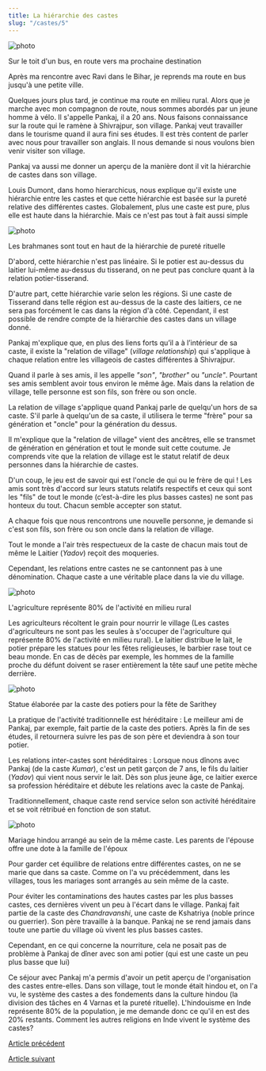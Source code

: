 ```yaml
---
title: La hiérarchie des castes
slug: "/castes/5"
---
```


![photo](./images/n_IMG_2805.JPG)

<div class="img-caption">
  Sur le toit d'un bus, en route vers ma prochaine destination
</div>

Après ma rencontre avec Ravi dans le Bihar, je reprends ma route en bus jusqu'à une petite ville.

Quelques jours plus tard, je continue ma route en milieu rural. Alors que je marche avec mon compagnon de route, nous sommes abordés par un jeune homme à vélo. Il s'appelle Pankaj, il a 20 ans. Nous faisons connaissance sur la route qui le ramène à Shivrajpur, son village. Pankaj veut travailler dans le tourisme quand il aura fini ses études. Il est très content de parler avec nous pour travailler son anglais. Il nous demande si nous voulons bien venir visiter son village.

Pankaj va aussi me donner un aperçu de la manière dont il vit la hiérarchie de castes dans son village.

Louis Dumont, dans homo hierarchicus, nous explique qu'il existe une hiérarchie entre les castes et que cette hiérarchie est basée sur la pureté relative des différentes castes. Globalement, plus une caste est pure, plus elle est haute dans la hiérarchie. Mais ce n'est pas tout à fait aussi simple

![photo](./images/n_IMG_2880.JPG)

<div class="img-caption">
  Les brahmanes sont tout en haut de la hiérarchie de pureté rituelle
</div>

D'abord, cette hiérarchie n'est pas linéaire. Si le potier est au-dessus du laitier lui-même au-dessus du tisserand, on ne peut pas conclure quant à la relation potier-tisserand.

D'autre part, cette hiérarchie varie selon les régions. Si une caste de Tisserand dans telle région est au-dessus de la caste des laitiers, ce ne sera pas forcément le cas dans la région d'à côté. Cependant, il est possible de rendre compte de la hiérarchie des castes dans un village donné.

Pankaj m'explique que, en plus des liens forts qu’il a à l’intérieur de sa caste, il existe la "relation de village" (_village relationship_) qui s'applique à chaque relation entre les villageois de castes différentes à Shivrajpur.

Quand il parle à ses amis, il les appelle _"son"_, _"brother"_ ou _"uncle"_. Pourtant ses amis semblent avoir tous environ le même âge. Mais dans la relation de village, telle personne est son fils, son frère ou son oncle.

La relation de village s'applique quand Pankaj parle de quelqu'un hors de sa caste. S'il parle à quelqu'un de sa caste, il utilisera le terme "frère" pour sa génération et "oncle" pour la génération du dessus.

Il m'explique que la "relation de village" vient des ancêtres, elle se transmet de génération en génération et tout le monde suit cette coutume. Je comprends vite que la relation de village est le statut relatif de deux personnes dans la hiérarchie de castes.

D'un coup, le jeu est de savoir qui est l'oncle de qui ou le frère de qui ! Les amis sont très d'accord sur leurs statuts relatifs respectifs et ceux qui sont les "fils" de tout le monde (c’est-à-dire les plus basses castes) ne sont pas honteux du tout. Chacun semble accepter son statut.

A chaque fois que nous rencontrons une nouvelle personne, je demande si c'est son fils, son frère ou son oncle dans la relation de village.

Tout le monde a l'air très respectueux de la caste de chacun mais tout de même le Laitier (_Yadov_) reçoit des moqueries.

Cependant, les relations entre castes ne se cantonnent pas à une dénomination. Chaque caste a une véritable place dans la vie du village.

![photo](./images/n_IMG_2334.JPG)

<div class="img-caption">
  L'agriculture représente 80% de l'activité en milieu rural
</div>

Les agriculteurs récoltent le grain pour nourrir le village (Les castes d'agriculteurs ne sont pas les seules à s'occuper de l'agriculture qui représente 80% de l'activité en milieu rural). Le laitier distribue le lait, le potier prépare les statues pour les fêtes religieuses, le barbier rase tout ce beau monde. En cas de décès par exemple, les hommes de la famille proche du défunt doivent se raser entièrement la tête sauf une petite mèche derrière.

![photo](./images/n_IMG_2785.JPG)

<div class="img-caption">
  Statue élaborée par la caste des potiers pour la fête de Sarithey
</div>

La pratique de l'activité traditionnelle est héréditaire : Le meilleur ami de Pankaj, par exemple, fait partie de la caste des potiers. Après la fin de ses études, il retournera suivre les pas de son père et deviendra à son tour potier.

Les relations inter-castes sont héréditaires : Lorsque nous dînons avec Pankaj (de la caste _Kumar_), c'est un petit garçon de 7 ans, le fils du laitier (_Yadov_) qui vient nous servir le lait. Dès son plus jeune âge, ce laitier exerce sa profession héréditaire et débute les relations avec la caste de Pankaj.

Traditionnellement, chaque caste rend service selon son activité héréditaire et se voit rétribué en fonction de son statut.

![photo](./images/n_HPIM2309.JPG)

<div class="img-caption">
  Mariage hindou arrangé au sein de la même caste. Les parents de l'épouse offre
  une dote à la famille de l'époux
</div>

Pour garder cet équilibre de relations entre différentes castes, on ne se marie que dans sa caste. Comme on l'a vu précédemment, dans les villages, tous les mariages sont arrangés au sein même de la caste.

Pour éviter les contaminations des hautes castes par les plus basses castes, ces dernières vivent un peu à l'écart dans le village. Pankaj fait partie de la caste des _Chandravanshi_, une caste de Kshatriya (noble prince ou guerrier). Son père travaille à la banque. Pankaj ne se rend jamais dans toute une partie du village où vivent les plus basses castes.

Cependant, en ce qui concerne la nourriture, cela ne posait pas de problème à Pankaj de dîner avec son ami potier (qui est une caste un peu plus basse que lui)

Ce séjour avec Pankaj m'a permis d'avoir un petit aperçu de l'organisation des castes entre-elles. Dans son village, tout le monde était hindou et, on l'a vu, le système des castes a des fondements dans la culture hindou (la division des tâches en 4 Varnas et la pureté rituelle). L'hindouisme en Inde représente 80% de la population, je me demande donc ce qu'il en est des 20% restants. Comment les autres religions en Inde vivent le système des castes?

[Article précédent](/castes/4)

[Article suivant](/castes/6)

